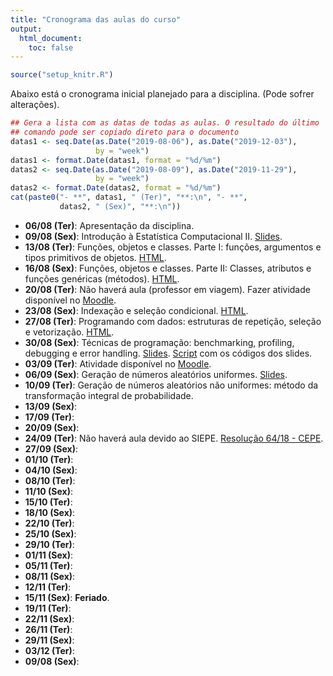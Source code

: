 ```yaml
---
title: "Cronograma das aulas do curso"
output:
  html_document:
    toc: false
---
```


```r
source("setup_knitr.R")
```

Abaixo está o cronograma inicial planejado para a disciplina. (Pode
sofrer alterações).

```r
## Gera a lista com as datas de todas as aulas. O resultado do último
## comando pode ser copiado direto para o documento
datas1 <- seq.Date(as.Date("2019-08-06"), as.Date("2019-12-03"),
                   by = "week")
datas1 <- format.Date(datas1, format = "%d/%m")
datas2 <- seq.Date(as.Date("2019-08-09"), as.Date("2019-11-29"),
                   by = "week")
datas2 <- format.Date(datas2, format = "%d/%m")
cat(paste0("- **", datas1, " (Ter)", "**:\n", "- **",
           datas2, " (Sex)", "**:\n"))
```

- **06/08 (Ter)**: Apresentação da disciplina.
- **09/08 (Sex)**: Introdução à Estatística Computacional II.
  [Slides](slides/00_intro.html).
- **13/08 (Ter)**: Funções, objetos e classes. Parte I: funções,
argumentos e tipos primitivos de objetos. [HTML](objetos-classes.html).
- **16/08 (Sex)**: Funções, objetos e classes. Parte II: Classes,
atributos e funções genéricas (métodos). [HTML](objetos-classes.html).
- **20/08 (Ter)**: Não haverá aula (professor em viagem). Fazer
  atividade disponível no [Moodle][].
- **23/08 (Sex)**: Indexação e seleção condicional.
  [HTML](indexacao-selecao.html).
- **27/08 (Ter)**: Programando com dados: estruturas de repetição,
  seleção e vetorização. [HTML](programacao.html).
- **30/08 (Sex)**: Técnicas de programação: benchmarking, profiling,
debugging e error handling. [Slides](slides/01_tecnicas.html).
[Script](slides/01_tecnicas.R) com os códigos dos slides.
- **03/09 (Ter)**: Atividade disponível no [Moodle][].
- **06/09 (Sex)**: Geração de números aleatórios uniformes.
[Slides](slides/02_RNG_uniforme.html).
- **10/09 (Ter)**: Geração de números aleatórios não uniformes: método
  da transformação integral de probabilidade.
- **13/09 (Sex)**:
- **17/09 (Ter)**:
- **20/09 (Sex)**:
- **24/09 (Ter)**: Não haverá aula devido ao SIEPE.
[Resolução 64/18 - CEPE][].
- **27/09 (Sex)**:
- **01/10 (Ter)**:
- **04/10 (Sex)**:
- **08/10 (Ter)**:
- **11/10 (Sex)**:
- **15/10 (Ter)**:
- **18/10 (Sex)**:
- **22/10 (Ter)**:
- **25/10 (Sex)**:
- **29/10 (Ter)**:
- **01/11 (Sex)**:
- **05/11 (Ter)**:
- **08/11 (Sex)**:
- **12/11 (Ter)**:
- **15/11 (Sex)**: **Feriado**.
- **19/11 (Ter)**:
- **22/11 (Sex)**:
- **26/11 (Ter)**:
- **29/11 (Sex)**:
- **03/12 (Ter)**:
- **09/08 (Sex)**:

[Moodle]: https://moodle.c3sl.ufpr.br/course/view.php?id=282
[Resolução 64/18 - CEPE]: http://www.soc.ufpr.br/portal/wp-content/uploads/2018/11/cepe-64-18-atualizada.pdf
